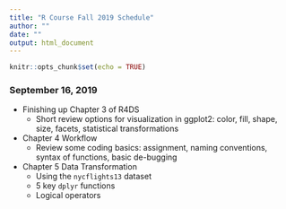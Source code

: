 ```yaml
---
title: "R Course Fall 2019 Schedule"
author: ""
date: ""
output: html_document
---
```


```r
knitr::opts_chunk$set(echo = TRUE)
```

### September 16, 2019

* Finishing up Chapter 3 of R4DS
  - Short review options for visualization in ggplot2: color, fill, shape, size, facets, statistical transformations
  
* Chapter 4 Workflow
  - Review some coding basics: assignment, naming conventions, syntax of functions, basic de-bugging
  
* Chapter 5 Data Transformation
  - Using the `nycflights13` dataset
  - 5 key `dplyr` functions
  - Logical operators